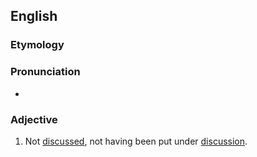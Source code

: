 ==English==

===Etymology===
{{prefix|en|un|discussed}}

===Pronunciation===
* {{rhymes|en|ʌst}}

===Adjective===
{{en-adj}}

# Not [[discussed]], not having been put under [[discussion]].